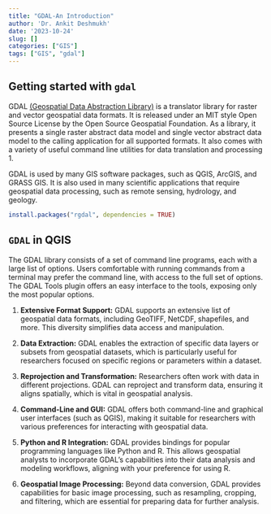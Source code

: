 ```yaml
---
title: "GDAL-An Introduction"
author: 'Dr. Ankit Deshmukh'
date: '2023-10-24'
slug: []
categories: ["GIS"]
tags: ["GIS", "gdal"]
---
```


## Getting started with `gdal`

GDAL [(Geospatial Data Abstraction Library)](http://gdal.osgeo.org) is a translator library for raster and vector geospatial data formats. It is released under an MIT style Open Source License by the Open Source Geospatial Foundation. As a library, it presents a single raster abstract data model and single vector abstract data model to the calling application for all supported formats. It also comes with a variety of useful command line utilities for data translation and processing 1.

GDAL is used by many GIS software packages, such as QGIS, ArcGIS, and GRASS GIS. It is also used in many scientific applications that require geospatial data processing, such as remote sensing, hydrology, and geology.

```r
install.packages("rgdal", dependencies = TRUE)
```


## `GDAL` in QGIS 
The GDAL library consists of a set of command line programs, each with a large list of options. Users comfortable with running commands from a terminal may prefer the command line, with access to the full set of options. The GDAL Tools plugin offers an easy interface to the tools, exposing only the most popular options.


1. **Extensive Format Support:** GDAL supports an extensive list of geospatial data formats, including GeoTIFF, NetCDF, shapefiles, and more. This diversity simplifies data access and manipulation.

2. **Data Extraction:** GDAL enables the extraction of specific data layers or subsets from geospatial datasets, which is particularly useful for researchers focused on specific regions or parameters within a dataset.

3. **Reprojection and Transformation:** Researchers often work with data in different projections. GDAL can reproject and transform data, ensuring it aligns spatially, which is vital in geospatial analysis.

4. **Command-Line and GUI:** GDAL offers both command-line and graphical user interfaces (such as QGIS), making it suitable for researchers with various preferences for interacting with geospatial data.

5. **Python and R Integration:** GDAL provides bindings for popular programming languages like Python and R. This allows geospatial analysts to incorporate GDAL's capabilities into their data analysis and modeling workflows, aligning with your preference for using R.

6. **Geospatial Image Processing:** Beyond data conversion, GDAL provides capabilities for basic image processing, such as resampling, cropping, and filtering, which are essential for preparing data for further analysis.



